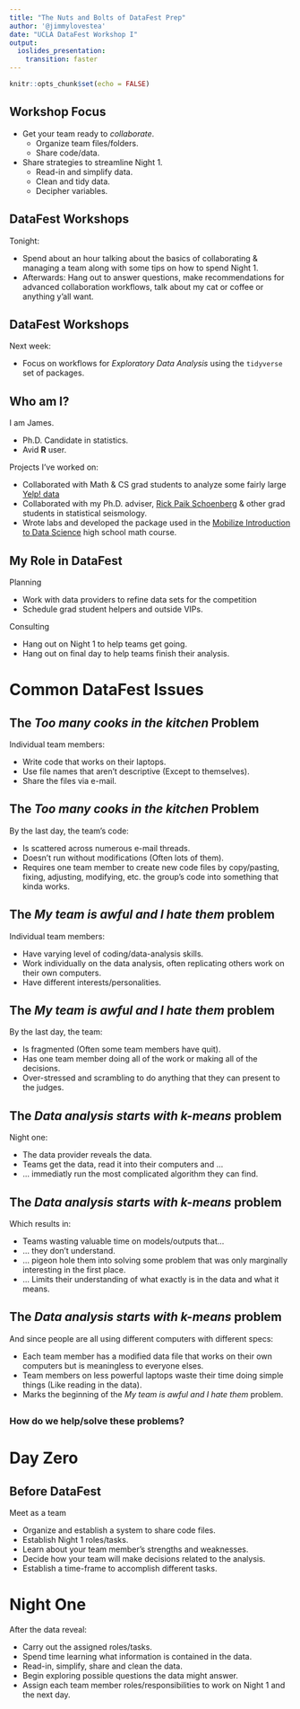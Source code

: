 ```yaml
---
title: "The Nuts and Bolts of DataFest Prep"
author: '@jimmylovestea'
date: "UCLA DataFest Workshop I"
output: 
  ioslides_presentation: 
    transition: faster
---
```


```r
knitr::opts_chunk$set(echo = FALSE)
```

## Workshop Focus

- Get your team ready to _collaborate_.
    - Organize team files/folders.
    - Share code/data.
- Share strategies to streamline Night 1.
    - Read-in and simplify data.
    - Clean and tidy data.
    - Decipher variables.

## DataFest Workshops

Tonight:

- Spend about an hour talking about the basics of collaborating & managing a team along with some tips on how to spend Night 1.
- Afterwards: Hang out to answer questions, make recommendations for advanced collaboration workflows, talk about my cat or coffee or anything y'all want. 

## DataFest Workshops

Next week:

- Focus on workflows for _Exploratory Data Analysis_ using the `tidyverse` set of packages.

## Who am I?

I am James.

- Ph.D. Candidate in statistics.
- Avid **R** user.

Projects I've worked on:
    
- Collaborated with Math & CS grad students to analyze some fairly large [Yelp! data](https://www.yelp.com/dataset_challenge)
- Collaborated with my Ph.D. adviser, [Rick Paik Schoenberg]() & other grad students in statistical seismology.
- Wrote labs and developed the package used in the [Mobilize Introduction to Data Science](http://www.mobilizingcs.org/introduction-to-data-science) high school math course.

## My Role in DataFest

Planning

- Work with data providers to refine data sets for the competition
- Schedule grad student helpers and outside VIPs.

Consulting

- Hang out on Night 1 to help teams get going.
- Hang out on final day to help teams finish their analysis.


# Common DataFest Issues

## The _Too many cooks in the kitchen_ Problem

Individual team members:

- Write code that works on their laptops.
- Use file names that aren't descriptive (Except to themselves).
- Share the files via e-mail.

## The _Too many cooks in the kitchen_ Problem

By the last day, the team's code:
    
- Is scattered across numerous e-mail threads.
- Doesn't run without modifications (Often lots of them).
- Requires one team member to create new code files by copy/pasting, fixing, adjusting, modifying, etc. the group's code into something that kinda works.

## The _My team is awful and I hate them_ problem

Individual team members:

- Have varying level of coding/data-analysis skills.
- Work individually on the data analysis, often replicating others work on their own computers.
- Have different interests/personalities.

## The _My team is awful and I hate them_ problem

By the last day, the team:

- Is fragmented (Often some team members have quit).
- Has one team member doing all of the work or making all of the decisions.
- Over-stressed and scrambling to do anything that they can present to the judges.

## The _Data analysis starts with k-means_ problem

Night one:

- The data provider reveals the data.
- Teams get the data, read it into their computers and ...
- ... immediatly run the most complicated algorithm they can find.

## The _Data analysis starts with k-means_ problem

Which results in:

- Teams wasting valuable time on models/outputs that...
- ... they don't understand.
- ... pigeon hole them into solving some problem that was only marginally interesting in the first place.
- ... Limits their understanding of what exactly is in the data and what it means.

## The _Data analysis starts with k-means_ problem

And since people are all using different computers with different specs:

- Each team member has a modified data file that works on their own computers but is meaningless to everyone elses.
- Team members on less powerful laptops waste their time doing simple things (Like reading in the data).
- Marks the beginning of the _My team is awful and I hate them_ problem.

## 

### How do we help/solve these problems?


# Day Zero

## Before DataFest

Meet as a team

- Organize and establish a system to share code files.
- Establish Night 1 roles/tasks.
- Learn about your team member's strengths and weaknesses.
- Decide how your team will make decisions related to the analysis.
- Establish a time-frame to accomplish different tasks.

# Night One

After the data reveal:

- Carry out the assigned roles/tasks.
- Spend time learning what information is contained in the data.
- Read-in, simplify, share and clean the data.
- Begin exploring possible questions the data might answer.
- Assign each team member roles/responsibilities to work on Night 1 and the next day.